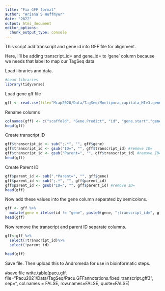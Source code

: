 ```yaml
---
title: "Fix GFF format"
author: "Ariana S Huffmyer"
date: "2022"
output: html_document
editor_options: 
  chunk_output_type: console
---
```

This script add transcript and gene id into GFF file for alignment.  

Here, I'll be adding transcript_id= and gene_id= to 'gene' column because we needs that label to map our TagSeq data  

Load libraries and data. 
```r
#Load libraries
library(tidyverse)
```

Load  gene gff file

```r
gff <- read.csv(file="Mcap2020/Data/TagSeq/Montipora_capitata_HIv3.genes.gff3", header=FALSE, sep="\t") 
```

Rename columns 

```r
colnames(gff) <- c("scaffold", "Gene.Predict", "id", "gene.start","gene.stop", "pos1", "pos2","pos3", "gene")
head(gff)
```

Create transcript ID  
```r
gff$transcript_id <- sub(";.*", "", gff$gene)
gff$transcript_id <- gsub("ID=", "", gff$transcript_id) #remove ID= 
gff$transcript_id <- gsub("Parent=", "", gff$transcript_id) #remove ID= 
head(gff)
```

Create Parent ID 
```r
gff$parent_id <- sub(".*Parent=", "", gff$gene)
gff$parent_id <- sub(";.*", "", gff$parent_id)
gff$parent_id <- gsub("ID=", "", gff$parent_id) #remove ID= 
head(gff)
```

Now add these values into the gene column separated by semicolons.  

```r
gff <- gff %>% 
  mutate(gene = ifelse(id != "gene", paste0(gene, ";transcript_id=", gff$transcript_id, ";gene_id=", gff$parent_id),  paste0(gene)))
head(gff)
```

Now remove the transcript and parent ID separate columns.  

```r
gff<-gff %>%
  select(!transcript_id)%>%
  select(!parent_id)

head(gff)
```

Save file. Then upload this to Andromeda for use in bioinformatic steps.  

#save file
write.table(pacu.gff, file="Pacu2021/Data/TagSeq/Pacu.GFFannotations.fixed_transcript.gff3", sep="\t", col.names = FALSE, row.names=FALSE, quote=FALSE)
